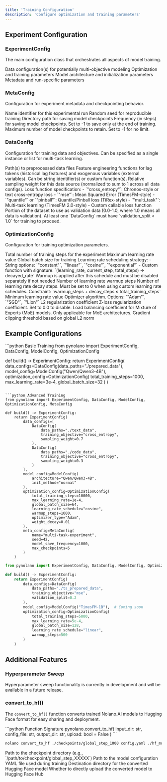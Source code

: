 ```yaml
---
title: 'Training Configuration'
description: 'Configure optimization and training parameters'
---
```


## Experiment Configuration

### ExperimentConfig

The main configuration class that orchestrates all aspects of model training.

<ParamField path="data_configs" type="DataConfig or List[DataConfig]" required>
  Data configuration(s) for potentially multi-objective modeling
</ParamField>

<ParamField path="optimization_config" type="OptimizationConfig" required>
  Optimization and training parameters
</ParamField>

<ParamField path="model_config" type="ModelConfig" required>
  Model architecture and initialization parameters
</ParamField>

<ParamField path="meta_config" type="MetaConfig" default="Uses MetaConfig defaults">
  Metadata and run-specific parameters
</ParamField>

### MetaConfig

Configuration for experiment metadata and checkpointing behavior.

<ParamField path="name" type="str" default="trial-run">
  Name identifier for this experimental run
</ParamField>

<ParamField path="seed" type="int" default="42">
  Random seed for reproducible training
</ParamField>

<ParamField path="save_path" type="str" default="current working directory / run_name">
  Directory path for saving model checkpoints
</ParamField>

<ParamField path="model_save_frequency" type="int" default="-1">
  Frequency (in steps) for saving model checkpoints. Set to -1 to save only at the end of training.
</ParamField>

<ParamField path="max_checkpoints" type="int" default="-1">
  Maximum number of model checkpoints to retain. Set to -1 for no limit.
</ParamField>

### DataConfig

Configuration for training data and objectives. Can be specified as a single instance or list for multi-task learning.

<ParamField path="data_paths" type="str or List[str]" required>
  Path(s) to preprocessed data files
</ParamField>

<ParamField path="features" type="str, List[str], callable, List[callable], or None" default="None">
  Feature engineering functions for lag tokens (historical lag features) and exogenous variables (external variables). Can be string identifier(s) or custom function(s).
</ParamField>

<ParamField path="sampling_weight" type="float or None" default="Equal weight among all data configs">
  Relative sampling weight for this data source (normalized to sum to 1 across all data configs).
</ParamField>

<ParamField path="training_objective" type="str or callable" default="cross_entropy">
  Loss function specification:
  - `"cross_entropy"`: Chronos-style or text cross-entropy loss
  - `"mse"`: Mean Squared Error (TimesFM-style)
  - `"quantile"` or `"pinball"`: Quantile/Pinball loss (TiRex-style)
  - `"multi_task"`: Multi-task learning (TimesFM 2.0-style)
  - Custom callable loss function
</ParamField>

<ParamField path="validation_split" type="float" default="0.1">
  Portion of the dataset to use as validation data (0.0-1.0, where 1.0 means all data is validation).
</ParamField>

<Warning>
  At least one `DataConfig` must have `validation_split < 1.0` for training to proceed.
</Warning>

### OptimizationConfig

Configuration for training optimization parameters.

<ParamField path="total_training_steps" type="int" required>
  Total number of training steps for the experiment
</ParamField>

<ParamField path="max_learning_rate" type="float" required>
  Maximum learning rate value
</ParamField>

<ParamField path="global_batch_size" type="int" required>
  Global batch size for training
</ParamField>

<ParamField path="learning_rate_schedule" type="str or callable" default="constant">
  Learning rate scheduling strategy:
  - String options: `"constant"`, `"linear"`, `"cosine"`, `"exponential"`
  - Custom function with signature: `(learning_rate, current_step, total_steps) → decayed_rate`
  
  <Note>
    Warmup is applied after this schedule and must be disabled separately if not needed
  </Note>
</ParamField>

<ParamField path="warmup_steps" type="int" default="0">
  Number of learning rate warmup steps
</ParamField>

<ParamField path="decay_steps" type="int" default="0">
  Number of learning rate decay steps. Must be set to 0 when using custom learning rate schedules.
  
  <Warning>
    Constraint: `warmup_steps + decay_steps ≤ total_training_steps`
  </Warning>
</ParamField>

<ParamField path="min_learning_rate" type="float or None" default="max_learning_rate / 10">
  Minimum learning rate value
</ParamField>

<ParamField path="optimizer_type" type="str" default="Adam">
  Optimizer algorithm. Options: `"Adam"`, `"SGD"`, `"Lion"`
</ParamField>

<ParamField path="weight_decay" type="float" default="0.01">
  L2 regularization coefficient
</ParamField>

<ParamField path="z_loss" type="float" default="0.0">
  Z-loss regularization coefficient. Set to 0.0 to disable.
</ParamField>

<ParamField path="load_balancing" type="float or None" default="None">
  Load balancing coefficient for Mixture of Experts (MoE) models. Only applicable for MoE architectures.
</ParamField>

<ParamField path="clip_grad" type="float" default="1.0">
  Gradient clipping threshold based on global L2 norm
</ParamField>

## Example Configurations

<CodeGroup>
```python Basic Training
from pynolano import ExperimentConfig, DataConfig, ModelConfig, OptimizationConfig

def build() -> ExperimentConfig:
    return ExperimentConfig(
        data_configs=DataConfig(data_paths="./prepared_data"),
        model_config=ModelConfig("Qwen/Qwen3-4B"),
        optimization_config=OptimizationConfig(
            total_training_steps=1000,
            max_learning_rate=3e-4,
            global_batch_size=32
        )
    )
```

```python Advanced Training
from pynolano import ExperimentConfig, DataConfig, ModelConfig, OptimizationConfig, MetaConfig

def build() -> ExperimentConfig:
    return ExperimentConfig(
        data_configs=[
            DataConfig(
                data_paths="./text_data",
                training_objective="cross_entropy",
                sampling_weight=0.7
            ),
            DataConfig(
                data_paths="./code_data", 
                training_objective="cross_entropy",
                sampling_weight=0.3
            )
        ],
        model_config=ModelConfig(
            architecture="Qwen/Qwen3-4B",
            init_method="normal"
        ),
        optimization_config=OptimizationConfig(
            total_training_steps=10000,
            max_learning_rate=1e-4,
            global_batch_size=64,
            learning_rate_schedule="cosine",
            warmup_steps=1000,
            optimizer_type="Adam",
            weight_decay=0.01
        ),
        meta_config=MetaConfig(
            name="multi-task-experiment",
            seed=42,
            model_save_frequency=1000,
            max_checkpoints=5
        )
    )
```

```python Time Series Training
from pynolano import ExperimentConfig, DataConfig, ModelConfig, OptimizationConfig

def build() -> ExperimentConfig:
    return ExperimentConfig(
        data_configs=DataConfig(
            data_paths="./ts_prepared_data",
            training_objective="mse",
            validation_split=0.2
        ),
        model_config=ModelConfig("TimesFM-1B"),  # Coming soon
        optimization_config=OptimizationConfig(
            total_training_steps=5000,
            max_learning_rate=5e-4,
            global_batch_size=128,
            learning_rate_schedule="linear",
            warmup_steps=500
        )
    )
```
</CodeGroup>

## Additional Features

### Hyperparameter Sweep

<Info>
  Hyperparameter sweep functionality is currently in development and will be available in a future release.
</Info>

### convert_to_hf()

The `convert_to_hf()` function converts trained Nolano.AI models to Hugging Face format for easy sharing and deployment.

<CodeGroup>
```python Function Signature
pynolano.convert_to_hf(
    input_dir: str,
    config_file: str,
    output_dir: str,
    upload: bool = False
)
```

```bash CLI Usage
nolano convert_to_hf ./checkpoints/global_step_1000 config.yaml ./hf_model --upload
```
</CodeGroup>

<ParamField path="input_dir" type="str" required>
  Path to the checkpoint directory (e.g., `/path/to/checkpoint/global_step_XXXXX`)
</ParamField>

<ParamField path="config_file" type="str" required>
  Path to the model configuration YAML file used during training
</ParamField>

<ParamField path="output_dir" type="str" required>
  Destination directory for the converted Hugging Face model
</ParamField>

<ParamField path="upload" type="bool" default="False">
  Whether to directly upload the converted model to Hugging Face Hub
</ParamField>
